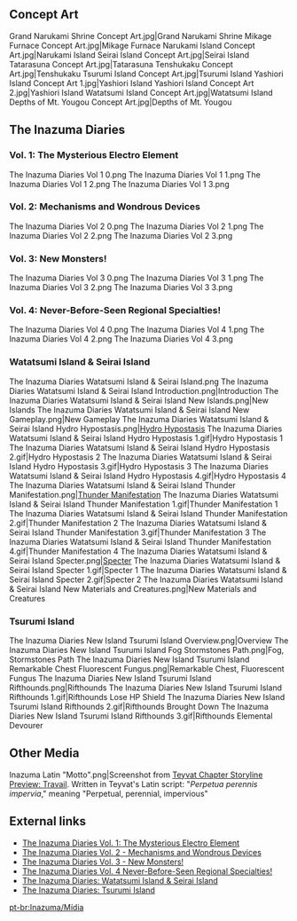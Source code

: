 {{RegionTabs}}
==Concept Art==
<gallery hideaddbutton="true" captionalign="center">
Grand Narukami Shrine Concept Art.jpg|Grand Narukami Shrine
Mikage Furnace Concept Art.jpg|Mikage Furnace
Narukami Island Concept Art.jpg|Narukami Island
Seirai Island Concept Art.jpg|Seirai Island
Tatarasuna Concept Art.jpg|Tatarasuna
Tenshukaku Concept Art.jpg|Tenshukaku
Tsurumi Island Concept Art.jpg|Tsurumi Island
Yashiori Island Concept Art 1.jpg|Yashiori Island
Yashiori Island Concept Art 2.jpg|Yashiori Island
Watatsumi Island Concept Art.jpg|Watatsumi Island
Depths of Mt. Yougou Concept Art.jpg|Depths of Mt. Yougou
</gallery>

==The Inazuma Diaries==
===Vol. 1: The Mysterious Electro Element===
<gallery hideaddbutton="true" captionalign="center">
The Inazuma Diaries Vol 1 0.png
The Inazuma Diaries Vol 1 1.png
The Inazuma Diaries Vol 1 2.png
The Inazuma Diaries Vol 1 3.png
</gallery>

===Vol. 2: Mechanisms and Wondrous Devices===
<gallery hideaddbutton="true" captionalign="center">
The Inazuma Diaries Vol 2 0.png
The Inazuma Diaries Vol 2 1.png
The Inazuma Diaries Vol 2 2.png
The Inazuma Diaries Vol 2 3.png
</gallery>

===Vol. 3: New Monsters!===
<gallery hideaddbutton="true" captionalign="center">
The Inazuma Diaries Vol 3 0.png
The Inazuma Diaries Vol 3 1.png
The Inazuma Diaries Vol 3 2.png
The Inazuma Diaries Vol 3 3.png
</gallery>

===Vol. 4: Never-Before-Seen Regional Specialties!===
<gallery hideaddbutton="true" captionalign="center">
The Inazuma Diaries Vol 4 0.png
The Inazuma Diaries Vol 4 1.png
The Inazuma Diaries Vol 4 2.png
The Inazuma Diaries Vol 4 3.png
</gallery>

===Watatsumi Island & Seirai Island===
<gallery hideaddbutton="true" captionalign="center">
The Inazuma Diaries Watatsumi Island & Seirai Island.png
The Inazuma Diaries Watatsumi Island & Seirai Island Introduction.png|Introduction
The Inazuma Diaries Watatsumi Island & Seirai Island New Islands.png|New Islands
The Inazuma Diaries Watatsumi Island & Seirai Island New Gameplay.png|New Gameplay
The Inazuma Diaries Watatsumi Island & Seirai Island Hydro Hypostasis.png|[[Hydro Hypostasis]]
The Inazuma Diaries Watatsumi Island & Seirai Island Hydro Hypostasis 1.gif|Hydro Hypostasis 1
The Inazuma Diaries Watatsumi Island & Seirai Island Hydro Hypostasis 2.gif|Hydro Hypostasis 2
The Inazuma Diaries Watatsumi Island & Seirai Island Hydro Hypostasis 3.gif|Hydro Hypostasis 3
The Inazuma Diaries Watatsumi Island & Seirai Island Hydro Hypostasis 4.gif|Hydro Hypostasis 4
The Inazuma Diaries Watatsumi Island & Seirai Island Thunder Manifestation.png|[[Thunder Manifestation]]
The Inazuma Diaries Watatsumi Island & Seirai Island Thunder Manifestation 1.gif|Thunder Manifestation 1
The Inazuma Diaries Watatsumi Island & Seirai Island Thunder Manifestation 2.gif|Thunder Manifestation 2
The Inazuma Diaries Watatsumi Island & Seirai Island Thunder Manifestation 3.gif|Thunder Manifestation 3
The Inazuma Diaries Watatsumi Island & Seirai Island Thunder Manifestation 4.gif|Thunder Manifestation 4
The Inazuma Diaries Watatsumi Island & Seirai Island Specter.png|[[Specter]]
The Inazuma Diaries Watatsumi Island & Seirai Island Specter 1.gif|Specter 1
The Inazuma Diaries Watatsumi Island & Seirai Island Specter 2.gif|Specter 2
The Inazuma Diaries Watatsumi Island & Seirai Island New Materials and Creatures.png|New Materials and Creatures
</gallery>

===Tsurumi Island===
<gallery hideaddbutton="true" captionalign="center">
The Inazuma Diaries New Island Tsurumi Island Overview.png|Overview
The Inazuma Diaries New Island Tsurumi Island Fog Stormstones Path.png|Fog, Stormstones Path
The Inazuma Diaries New Island Tsurumi Island Remarkable Chest Fluorescent Fungus.png|Remarkable Chest, Fluorescent Fungus
The Inazuma Diaries New Island Tsurumi Island Rifthounds.png|Rifthounds
The Inazuma Diaries New Island Tsurumi Island Rifthounds 1.gif|Rifthounds Lose HP Shield
The Inazuma Diaries New Island Tsurumi Island Rifthounds 2.gif|Rifthounds Brought Down
The Inazuma Diaries New Island Tsurumi Island Rifthounds 3.gif|Rifthounds Elemental Devourer
</gallery>

{{Transclude|Enkanomiya/Gallery|The Inazuma Diaries: Enkanomiya}}

==Other Media==
<gallery hideaddbutton="true" captionalign="center">
Inazuma Latin "Motto".png|Screenshot from [[:File:Teyvat Chapter Storyline Preview Travail (Contains spoilers)|Teyvat Chapter Storyline Preview: Travail]]. Written in Teyvat's Latin script: "''Perpetua perennis impervia''," meaning "Perpetual, perennial, impervious"
</gallery>

==External links==
*[https://genshin.hoyoverse.com/en/news/detail/14141 The Inazuma Diaries Vol. 1: The Mysterious Electro Element]
*[https://www.hoyolab.com/article/553940 The Inazuma Diaries Vol. 2 - Mechanisms and Wondrous Devices]
*[https://www.hoyolab.com/article/553940 The Inazuma Diaries Vol. 3 -  New Monsters!]
*[https://www.hoyolab.com/article/563418 The Inazuma Diaries Vol. 4 Never-Before-Seen Regional Specialties!]
*[https://www.hoyolab.com/article/760085 The Inazuma Diaries: Watatsumi Island & Seirai Island]
*[https://genshin.hoyoverse.com/en/news/detail/16287 The Inazuma Diaries: Tsurumi Island]

[[pt-br:Inazuma/Mídia]]